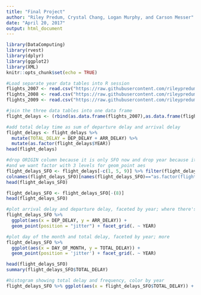 ```yaml
---
title: "Final Project"
author: "Riley Predum, Crystal Chang, Logan Murphy, and Carson Messer"
date: "April 20, 2017"
output: html_document
---
```


```r
library(DataComputing)
library(rvest)
library(dplyr)
library(ggplot2)
library(XML)
knitr::opts_chunk$set(echo = TRUE)
```

```r
#Load separate year data tables into R session
flights_2007 <- read.csv("https://raw.githubusercontent.com/rileypredum/project133/master/2007_delays.csv")
flights_2008 <- read.csv("https://raw.githubusercontent.com/rileypredum/project133/master/2008_delays.csv")
flights_2009 <- read.csv("https://raw.githubusercontent.com/rileypredum/project133/master/2009_delays.csv")
```

```r
#join the three data tables into one data frame
flight_delays <- (rbind(as.data.frame(flights_2007),as.data.frame(flights_2008), as.data.frame(flights_2009)))
```

```r
#add total delay time as sum of departure delay and arrival delay
flight_delays <- flight_delays %>%
  mutate(TOTAL_DELAY = DEP_DELAY + ARR_DELAY) %>%
  mutate(as.factor(flight_delays$YEAR))
head(flight_delays)
```

```r
#drop ORIGIN column because it is only SFO now and drop year because it is as int 
#and we want factor with 3 levels for geom_point aes
flight_delays_SFO <- flight_delays[-c(1, 5, 9)] %>% filter(flight_delays$ORIGIN == "SFO")
colnames(flight_delays_SFO)[names(flight_delays_SFO)=="as.factor(flight_delays$YEAR)"] <- "YEAR"
head(flight_delays_SFO)

flight_delays_SFO <- flight_delays_SFO[-(8)]
head(flight_delays_SFO)
```

```r
#plot arrival delay and departure delay, faceted by year; where there's arrival delay there's departure delay, and vice verse
flight_delays_SFO %>%
  ggplot(aes(x = DEP_DELAY, y = ARR_DELAY)) + 
  geom_point(position = "jitter") + facet_grid(. ~ YEAR)
```
```r
#plot day of the month and total delay, faceted by year; more 
flight_delays_SFO %>%
  ggplot(aes(x = DAY_OF_MONTH, y = TOTAL_DELAY)) + 
  geom_point(position = 'jitter') + facet_grid(. ~ YEAR)
```

```r
head(flight_delays_SFO)
summary(flight_delays_SFO$TOTAL_DELAY)
```

```r
#histogram showing total delay and frequency, color by year
flight_delays_SFO %>% ggplot(aes(x = flight_delays_SFO$TOTAL_DELAY)) + geom_histogram(aes(fill=YEAR), position = 'dodge')
```

```r

```

```r

```

```r

```

```r

```

```r

```

```r

```

```r

```

```r

```

```r

```

```r

```

```r

```

```r

```